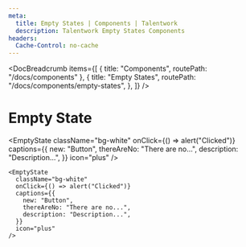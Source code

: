 ```yaml
---
meta:
  title: Empty States | Components | Talentwork
  description: Talentwork Empty States Components
headers:
  Cache-Control: no-cache
---
```



<DocBreadcrumb
  items={[
    { title: "Components", routePath: "/docs/components" },
    {
      title: "Empty States",
      routePath: "/docs/components/empty-states",
    },
  ]}
/>

# Empty State


<EmptyState
  className="bg-white"
  onClick={() => alert("Clicked")}
  captions={{
    new: "Button",
    thereAreNo: "There are no...",
    description: "Description...",
  }}
  icon="plus"
/>

```tsx
<EmptyState
  className="bg-white"
  onClick={() => alert("Clicked")}
  captions={{
    new: "Button",
    thereAreNo: "There are no...",
    description: "Description...",
  }}
  icon="plus"
/>
```
